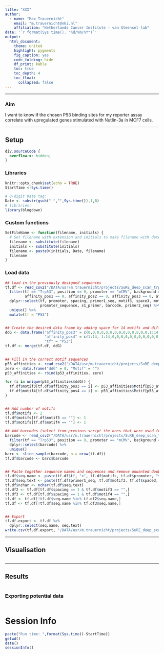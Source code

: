 ```yaml
---
title: "XXX"
author: 
  - name: "Max Trauernicht"
    email: "m.trauernicht@nki.nl"
    affiliation: "Netherlands Cancer Institute - van Steensel lab"
date: '`r format(Sys.time(), "%d/%m/%Y")`'
output: 
  html_document:
    theme: united
    highlight: pygments
    fig_caption: yes
    code_folding: hide
    df_print: kable
    toc: true
    toc_depth: 4
    toc_float:
      collapsed: false
---
```


---

### Aim
I want to know if the chosen P53 binding sites for my reporter assay correlate with upregulated genes stimulated with Nutlin-3a in MCF7 cells.


---

## Setup {.tabset}

<!-- little HTML script to do indentation of the table of contents -->
<script>
    $(document).ready(function() {
      $items = $('div#TOC li');
      $items.each(function(idx) {
        num_ul = $(this).parentsUntil('#TOC').length;
        $(this).css({'text-indent': num_ul * 10, 'padding-left': 0});
      });

    });
</script>

```css
div.sourceCode {
  overflow-x: hidden;
}
```

### Libraries
```r
knitr::opts_chunk$set(echo = TRUE)
StartTime <-Sys.time()

# 8-digit Date tag:
Date <- substr(gsub("-","",Sys.time()),1,8) 
# libraries:
library(blogdown)
```

### Custom functions

```r
SetFileName <- function(filename, initials) {
  # Set filename with extension and initials to make filename with date integrated.
  filename <- substitute(filename)
  initials <- substitute(initials)
  filename <- paste0(initials, Date, filename)
  filename
}
```


### Load data

```r
## Load in the previously designed sequences 
tf.df <- read_csv2("/DATA/usr/m.trauernicht/projects/SuRE_deep_scan_trp53_gr/data/library_design/output/tf_df_complete.csv") %>%
  filter(tf == "Trp53", position == 0, promoter == "mCMV", background == 1, oligo.barcode == 1, spacing == 1 | spacing == 7, 
         affinity_pos1 == 0, affinity_pos2 == 0, affinity_pos3 == 0, affinity_pos4 == 0) %>%
  dplyr::select(tf, promoter, spacing, primer1_seq, motif3, space3, motif4, distance.seq, 
                promoter_sequence, s1_primer, barcode, primer2_seq) %>%
  unique() %>%
  mutate(tf = "P53")


## Create the desired data frame by adding space for 14 motifs and different spacer-positioning combinations
ddG <- data.frame("affinity_pos3" = c(0,0,0,0,0,0,0,0,0,0,0,0,0,0,1:14, 1:14),
                  "affinity_pos4" = c(1:14, 1:14,0,0,0,0,0,0,0,0,0,0,0,0,0,0),
                  "tf" = "P53")
tf.df <- merge(tf.df, ddG)
  

## Fill in the correct motif sequences
p53_affinities <- read_csv2("/DATA/usr/m.trauernicht/projects/SuRE_deep_scan_trp53_gr/data/library_design/p53_fimo_sequences_affinity.csv")
zero <- data.frame("ddG" = 0, "Motif" = "")
p53_affinities <- rbind(p53_affinities, zero)

for (i in unique(p53_affinities$ddG)) {
  tf.df$motif3[tf.df$affinity_pos3 == i] <- p53_affinities$Motif[p53_affinities$ddG == i]
  tf.df$motif4[tf.df$affinity_pos4 == i] <- p53_affinities$Motif[p53_affinities$ddG == i]
}


## Add number of motifs
tf.df$motifs <- 2
tf.df$motifs[tf.df$motif3 == ""] <- 1
tf.df$motifs[tf.df$motif4 == ""] <- 1

## Add barcodes (select from previous script the ones that were used for similar active reporters)
barcode <- read_csv2("/DATA/usr/m.trauernicht/projects/SuRE_deep_scan_trp53_gr/data/library_design/output/tf_df_complete.csv") %>%
  filter(tf == "Trp53", position == 0, promoter == "mCMV", background == 1, spacing == 1 | spacing == 7) %>%
  dplyr::select(barcode) %>%
  unique()
barc <- slice_sample(barcode, n = nrow(tf.df))
tf.df$barcode <- barc$barcode


## Paste together sequence names and sequences and remove unwanted double sequences with only one motif
tf.df$seq.name <- paste(tf.df$tf, "x", tf.df$motifs, tf.df$promoter, "s", tf.df$spacing, "aff1", tf.df$affinity_pos3, "aff2", tf.df$affinity_pos4, sep = "_")
tf.df$seq.text <- paste(tf.df$primer1_seq, tf.df$motif3, tf.df$space3, tf.df$motif4, tf.df$distance.seq, tf.df$promoter_sequence, tf.df$s1_primer, tf.df$barcode, tf.df$primer2_seq, sep = "")
tf.df$nchar <- nchar(tf.df$seq.text)
tf.df2 <- tf.df[tf.df$spacing == 1 & tf.df$motif3 == "",]
tf.df3 <- tf.df[tf.df$spacing == 1 & tf.df$motif4 == "",]
tf.df <- tf.df[!tf.df$seq.name %in% tf.df2$seq.name,]
tf.df <- tf.df[!tf.df$seq.name %in% tf.df3$seq.name,]


## Export
tf.df.export <- tf.df %>%
  dplyr::select(seq.name, seq.text)
write.csv(tf.df.export, "/DATA/usr/m.trauernicht/projects/SuRE_deep_scan_trp53_gr/data/library_design/output/mt20211008_follow_up_library_p53_affinity.csv")
```

---

## Visualisation

```r



```

---

## Results
```r
```


### Exporting potential data
```r
```


# Session Info
```r
paste("Run time: ",format(Sys.time()-StartTime))
getwd()
date()
sessionInfo()
```


